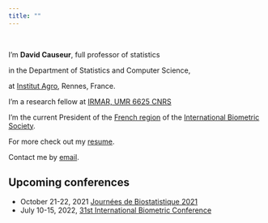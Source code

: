 ```yaml
---
title: ""
---
```


&nbsp; &nbsp;

I'm **David Causeur**, full professor of statistics

in the Department of Statistics and Computer Science,

at [Institut Agro](https://www.agrocampus-ouest.fr/), Rennes, France.

I'm a research fellow at [IRMAR, UMR 6625 CNRS](https://irmar.univ-rennes1.fr/)

I'm the current President of the [French region](https://sfb.pages.math.cnrs.fr/asso/) of the [International Biometric Society](https://www.biometricsociety.org/home).

For more check out my [resume](DC-CV.pdf).

Contact me by [email].

[email]: mailto:david.causeur@agrocampus-ouest.fr

## Upcoming conferences

* October 21-22, 2021 [Journées de Biostatistique 2021](http://gdr-stat-sante.math.cnrs.fr/spip/spip.php?rubrique61)
* July 10-15, 2022, [31st International Biometric Conference](https://www.ibc2022.org/home)
